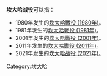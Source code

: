 '''坎大哈战役'''可以指：
*1980年发生的[[坎大哈戰役_(1980年)|坎大哈戰役 (1980年)]]。
*1981年发生的[[坎大哈戰役_(1981年)|坎大哈戰役 (1981年)]]。
*2001年发生的[[坎大哈戰役_(2001年)|坎大哈戰役 (2001年)]]。
*2011年发生的[[坎大哈戰役_(2011年)|坎大哈戰役 (2011年)]]。
*2021年发生的[[坎大哈战役_(2021年)|坎大哈战役 (2021年)]]。
{{Disambiguation|Cat=五字亚洲战事消歧义}}
[[Category:坎大哈|Category:坎大哈]]